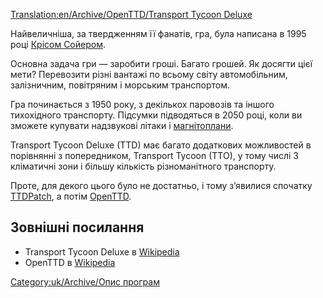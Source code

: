 [[Translation:en/Archive/OpenTTD/Transport Tycoon Deluxe]]

Найвеличніша, за твердженням її фанатів, гра, була написана в 1995 році [http://www.chrissawyer.com Крісом Сойером].

Основна задача гри — заробити гроші. Багато грошей. Як досягти цієї мети? Перевозити різні вантажі по всьому світу автомобільним, залізничним, повітряним і морським транспортом.

Гра починається з 1950 року, з декількох паровозів та іншого тихохідного транспорту. Підсумки підводяться в 2050 році, коли ви зможете купувати надзвукові літаки і [[uk/Магнітоплан|магнітоплани]].

Transport Tycoon Deluxe (TTD) має багато додаткових можливостей в порівнянні з попередником, Transport Tycoon (TTO), у тому числі 3 кліматичні зони і більшу кількість різноманітного транспорту. 

Проте, для декого цього було не достатньо, і тому з’явилися спочатку [[ru/Archive/OpenTTD/TTDPatch|TTDPatch]], а потім [[ru/Manual/Main Page|OpenTTD]].

== Зовнішні посилання ==
* Transport Tycoon Deluxe в [https://www.wikipedia.org/wiki/uk:Transport_Tycoon Wikipedia]
* OpenTTD в [https://www.wikipedia.org/wiki/uk:OpenTTD Wikipedia]
[[Category:uk/Archive/Опис програм]]